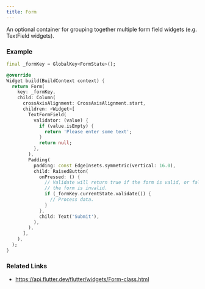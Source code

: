 ```yaml
---
title: Form
---
```


An optional container for grouping together multiple form field widgets (e.g. TextField widgets).

### Example

```dart liveslice=Form
final _formKey = GlobalKey<FormState>();

@override
Widget build(BuildContext context) {
  return Form(
    key: _formKey,
    child: Column(
      crossAxisAlignment: CrossAxisAlignment.start,
      children: <Widget>[
        TextFormField(
          validator: (value) {
            if (value.isEmpty) {
              return 'Please enter some text';
            }
            return null;
          },
        ),
        Padding(
          padding: const EdgeInsets.symmetric(vertical: 16.0),
          child: RaisedButton(
            onPressed: () {
              // Validate will return true if the form is valid, or false if
              // the form is invalid.
              if (_formKey.currentState.validate()) {
                // Process data.
              }
            },
            child: Text('Submit'),
          ),
        ),
      ],
    ),
  );
}
```

### Related Links
- https://api.flutter.dev/flutter/widgets/Form-class.html

